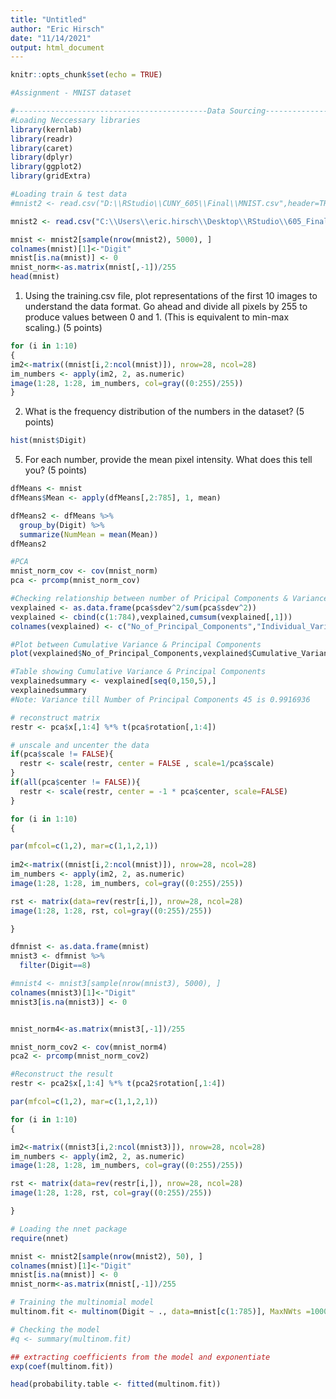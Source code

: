 ```yaml
---
title: "Untitled"
author: "Eric Hirsch"
date: "11/14/2021"
output: html_document
---
```


```r
knitr::opts_chunk$set(echo = TRUE)
```

```r
   
#Assignment - MNIST dataset

#-------------------------------------------Data Sourcing-----------------------------------------------------------
#Loading Neccessary libraries
library(kernlab)
library(readr)
library(caret)
library(dplyr)
library(ggplot2)
library(gridExtra)

#Loading train & test data
#mnist2 <- read.csv("D:\\RStudio\\CUNY_605\\Final\\MNIST.csv",header=TRUE)

mnist2 <- read.csv("C:\\Users\\eric.hirsch\\Desktop\\RStudio\\605_Final\\Final\\MNIST.csv",header=TRUE)
```
```r
mnist <- mnist2[sample(nrow(mnist2), 5000), ]  
colnames(mnist)[1]<-"Digit"
mnist[is.na(mnist)] <- 0
mnist_norm<-as.matrix(mnist[,-1])/255
head(mnist)
```
1. Using the training.csv file, plot representations of the first 10 images to understand the data format. Go ahead and divide all pixels by 255 to produce values between 0 and 1. (This is equivalent to min-max scaling.) (5 points)

```r

for (i in 1:10)
{
im2<-matrix((mnist[i,2:ncol(mnist)]), nrow=28, ncol=28) 
im_numbers <- apply(im2, 2, as.numeric)
image(1:28, 1:28, im_numbers, col=gray((0:255)/255))
}

```

2. What is the frequency distribution of the numbers in the dataset? (5 points)

```r
hist(mnist$Digit)
```

5. For each number, provide the mean pixel intensity. What does this tell you? (5 points)

```r

dfMeans <- mnist
dfMeans$Mean <- apply(dfMeans[,2:785], 1, mean)

dfMeans2 <- dfMeans %>%
  group_by(Digit) %>%
  summarize(NumMean = mean(Mean))
dfMeans2
```

```r
#PCA
mnist_norm_cov <- cov(mnist_norm)
pca <- prcomp(mnist_norm_cov)

#Checking relationship between number of Pricipal Components & Variance
vexplained <- as.data.frame(pca$sdev^2/sum(pca$sdev^2))
vexplained <- cbind(c(1:784),vexplained,cumsum(vexplained[,1]))
colnames(vexplained) <- c("No_of_Principal_Components","Individual_Variance_Explained","Cumulative_Variance_Explained")

#Plot between Cumulative Variance & Principal Components
plot(vexplained$No_of_Principal_Components,vexplained$Cumulative_Variance_Explained, xlim = c(0,150),type='b',pch=16,xlab = "Principal Componets",ylab = "Cumulative Variance Explained",main = 'Principal Components vs Cumulative Variance Explained')

#Table showing Cumulative Variance & Principal Components
vexplainedsummary <- vexplained[seq(0,150,5),]
vexplainedsummary
#Note: Variance till Number of Principal Components 45 is 0.9916936

```

```r

# reconstruct matrix
restr <- pca$x[,1:4] %*% t(pca$rotation[,1:4])

# unscale and uncenter the data
if(pca$scale != FALSE){
  restr <- scale(restr, center = FALSE , scale=1/pca$scale)
}
if(all(pca$center != FALSE)){
  restr <- scale(restr, center = -1 * pca$center, scale=FALSE)
}

for (i in 1:10)
{

par(mfcol=c(1,2), mar=c(1,1,2,1))
    
im2<-matrix((mnist[i,2:ncol(mnist)]), nrow=28, ncol=28) 
im_numbers <- apply(im2, 2, as.numeric)
image(1:28, 1:28, im_numbers, col=gray((0:255)/255))

rst <- matrix(data=rev(restr[i,]), nrow=28, ncol=28)
image(1:28, 1:28, rst, col=gray((0:255)/255))

}

```
```r


dfmnist <- as.data.frame(mnist)
mnist3 <- dfmnist %>%
  filter(Digit==8)

#mnist4 <- mnist3[sample(nrow(mnist3), 5000), ]  
colnames(mnist3)[1]<-"Digit"
mnist3[is.na(mnist3)] <- 0


mnist_norm4<-as.matrix(mnist3[,-1])/255

mnist_norm_cov2 <- cov(mnist_norm4)
pca2 <- prcomp(mnist_norm_cov2)

#Reconstruct the result
restr <- pca2$x[,1:4] %*% t(pca2$rotation[,1:4])

par(mfcol=c(1,2), mar=c(1,1,2,1))

for (i in 1:10)
{

im2<-matrix((mnist3[i,2:ncol(mnist3)]), nrow=28, ncol=28) 
im_numbers <- apply(im2, 2, as.numeric)
image(1:28, 1:28, im_numbers, col=gray((0:255)/255))

rst <- matrix(data=rev(restr[i,]), nrow=28, ncol=28)
image(1:28, 1:28, rst, col=gray((0:255)/255))

}

```

```r

# Loading the nnet package
require(nnet)

mnist <- mnist2[sample(nrow(mnist2), 50), ]  
colnames(mnist)[1]<-"Digit"
mnist[is.na(mnist)] <- 0
mnist_norm<-as.matrix(mnist[,-1])/255

# Training the multinomial model
multinom.fit <- multinom(Digit ~ ., data=mnist[c(1:785)], MaxNWts =10000000)
```
```r

# Checking the model
#q <- summary(multinom.fit)

```

```r

## extracting coefficients from the model and exponentiate
exp(coef(multinom.fit))

```

```r


head(probability.table <- fitted(multinom.fit))
```
